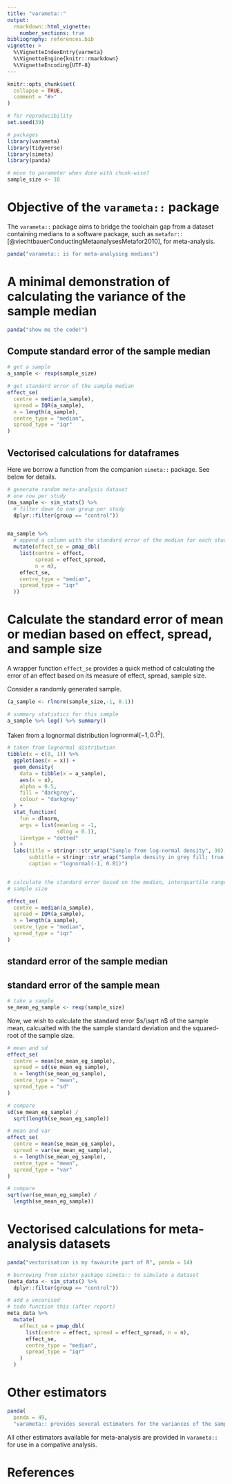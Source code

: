 ```yaml
---
title: "varameta::"
output: 
  rmarkdown::html_vignette:
    number_sections: true
bibliography: references.bib
vignette: >
  %\VignetteIndexEntry{varmeta}
  %\VignetteEngine{knitr::rmarkdown}
  %\VignetteEncoding{UTF-8}
---
```


```r
knitr::opts_chunk$set(
  collapse = TRUE,
  comment = "#>"
)
```

```r

# for reproducibility
set.seed(39)

# packages
library(varameta)
library(tidyverse)
library(simeta)
library(panda)

# move to parameter when done with chunk-wise?
sample_size <- 10

```

# Objective of the `varameta::` package

The `varameta::` package aims to bridge the toolchain gap from a dataset containing medians to a software package, such as `metafor::` [@viechtbauerConductingMetaanalysesMetafor2010], for meta-analysis.


```r
panda("varameta:: is for meta-analysing medians")

```



# A minimal demonstration of calculating the variance of the sample median

```r
panda("show me the code!")
```


## Compute standard error of the sample median

```r
# get a sample
a_sample <- rexp(sample_size)

# get standard error of the sample median
effect_se(
  centre = median(a_sample),
  spread = IQR(a_sample),
  n = length(a_sample),
  centre_type = "median",
  spread_type = "iqr"
)

```


## Vectorised calculations for dataframes

Here we borrow a function from the companion `simeta::` package. See below for details.

```r
# generate random meta-analysis dataset
# one row per study
(ma_sample <- sim_stats() %>%
  # filter down to one group per study
  dplyr::filter(group == "control"))


ma_sample %>%
  # append a column with the standard error of the median for each study
  mutate(effect_se = pmap_dbl(
    list(centre = effect,
         spread = effect_spread,
         n = n),
    effect_se,
    centre_type = "median",
    spread_type = "iqr"
  ))


```


# Calculate the standard error of mean or median based on effect, spread, and sample size

A wrapper function `effect_se` provides a quick method of calculating the error of an effect based on its measure of effect, spread, sample size. 

Consider a randomly generated sample.

```r
(a_sample <- rlnorm(sample_size,-1, 0.1))

# summary statistics for this sample
a_sample %>% log() %>% summary()
```

Taken from a lognormal distribution $\mathrm{lognormal}(-1, 0.1^2)$. 

```r

# taken from lognormal distribution
tibble(x = c(0, 1)) %>%
  ggplot(aes(x = x)) +
  geom_density(
    data = tibble(x = a_sample),
    aes(x = x),
    alpha = 0.5,
    fill = "darkgrey",
    colour = "darkgrey"
  ) +
  stat_function(
    fun = dlnorm,
    args = list(meanlog = -1,
                sdlog = 0.1),
    linetype = "dotted"
  ) + 
  labs(title = stringr::str_wrap("Sample from log-normal density", 30),
       subtitle = stringr::str_wrap("Sample density in grey fill; true density, black dotted line"),
       caption = "lognormal(-1, 0.01)")



```

```r
# calculate the standard error based on the median, interquartile range, and
# sample size

effect_se(
  centre = median(a_sample),
  spread = IQR(a_sample),
  n = length(a_sample),
  centre_type = "median",
  spread_type = "iqr"
)


```


## standard error of the sample median

## standard error of the sample mean

```r
# take a sample
se_mean_eg_sample <- rexp(sample_size)

```

Now, we wish to calculate the standard error $s/\sqrt n$ of the sample mean, calcualted with the the sample standard deviation and the squared-root of the sample size.


```r

# mean and sd
effect_se(
  centre = mean(se_mean_eg_sample),
  spread = sd(se_mean_eg_sample),
  n = length(se_mean_eg_sample),
  centre_type = "mean",
  spread_type = "sd"
)

# compare
sd(se_mean_eg_sample) /
  sqrt(length(se_mean_eg_sample))

# mean and var
effect_se(
  centre = mean(se_mean_eg_sample),
  spread = var(se_mean_eg_sample),
  n = length(se_mean_eg_sample),
  centre_type = "mean",
  spread_type = "var"
)

# compare
sqrt(var(se_mean_eg_sample) /
  length(se_mean_eg_sample))


```

# Vectorised calculations for meta-analysis datasets

```r
panda("vectorisation is my favourite part of R", panda = 14)
```


```r
# borrowing from sister package simeta:: to simulate a dataset
(meta_data <- sim_stats() %>% 
  dplyr::filter(group == "control"))

# add a vecorised
# todo function this (after report)
meta_data %>% 
  mutate(
    effect_se = pmap_dbl(
      list(centre = effect, spread = effect_spread, n = n),
      effect_se,
      centre_type = "median",
      spread_type = "iqr"
    )
  )

```


# Other estimators

```r
panda(
  panda = 49,
  "varameta:: provides several estimators for the variances of the sample median")
```


All other estimators available for meta-analysis are provided in `varameta::` for use in a compative analysis. 

# References
